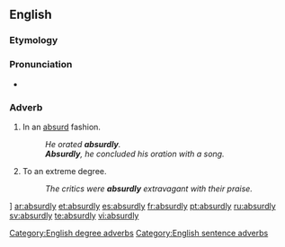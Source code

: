 ==English==

===Etymology===
{{suffix|absurd|ly}}

===Pronunciation===
*{{audio|en-us-absurdly.ogg|Audio (US)}}

===Adverb===
{{en-adv}}

#In an [[absurd]] fashion.
#: ''He orated '''absurdly'''.''
#: '''''Absurdly''', he concluded his oration with a song.''
#To an extreme degree.
#: ''The critics were '''absurdly''' extravagant with their praise.''

[[Category:English degree adverbs]]
[[Category:English sentence adverbs]]]
[[ar:absurdly]]
[[et:absurdly]]
[[es:absurdly]]
[[fr:absurdly]]
[[pt:absurdly]]
[[ru:absurdly]]
[[sv:absurdly]]
[[te:absurdly]]
[[vi:absurdly]]